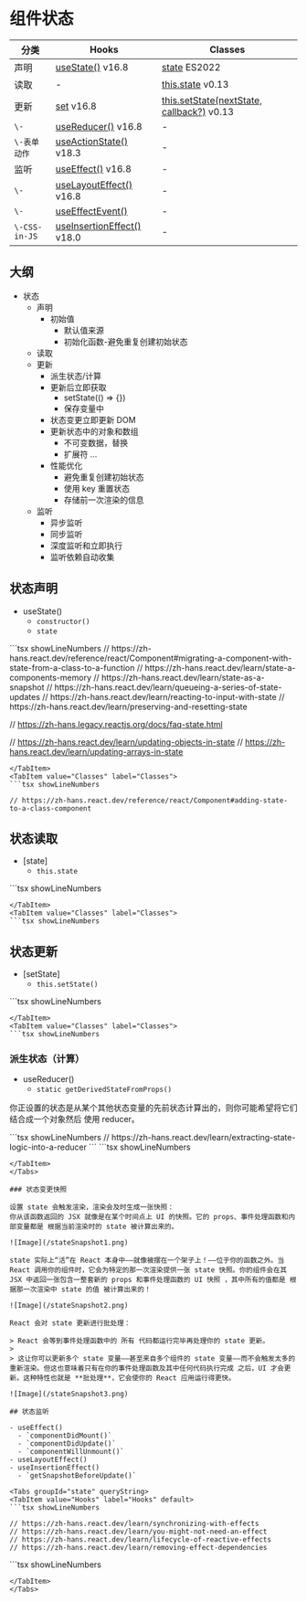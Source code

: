 # 组件状态

分类 | Hooks | Classes
---|---|---
声明 | [useState()](https://zh-hans.react.dev/reference/react/useState) v16.8 | [state](https://zh-hans.react.dev/reference/react/Component#state) ES2022
读取 | - | [this.state](https://zh-hans.react.dev/reference/react/Component#state) v0.13
更新 | [set](https://zh-hans.react.dev/reference/react/useState#setstate) v16.8 | [this.setState(nextState, callback?)](https://zh-hans.react.dev/reference/react/Component#setstate) v0.13
`\-` | [useReducer()](https://zh-hans.react.dev/reference/react/useReducer) v16.8 | -
`\-表单动作` | [useActionState()](https://zh-hans.react.dev/reference/react/useActionState) v18.3 | - 
监听 | [useEffect()](https://zh-hans.react.dev/reference/react/useEffect) v16.8 | -
`\-` | [useLayoutEffect()](https://zh-hans.react.dev/reference/react/useLayoutEffect) v16.8 | -
`\-` | [useEffectEvent()](https://zh-hans.react.dev/learn/escape-hatches#separating-events-from-effects) | -
`\-CSS-in-JS` | [useInsertionEffect()](https://zh-hans.react.dev/reference/react/useInsertionEffect) v18.0 | -

## 大纲

- 状态
  - 声明
    - 初始值
      - 默认值来源
      - 初始化函数-避免重复创建初始状态
  - 读取
  - 更新
    - 派生状态/计算
    - 更新后立即获取
      - setState(() => {})
      - 保存变量中
    - 状态变更立即更新 DOM
    - 更新状态中的对象和数组
      - 不可变数据，替换
      - 扩展符 ...
    - 性能优化
      - 避免重复创建初始状态
      - 使用 key 重置状态
      - 存储前一次渲染的信息
  - 监听
    - 异步监听
    - 同步监听
    - 深度监听和立即执行
    - 监听依赖自动收集


## 状态声明

- useState()
  - `constructor()`
  - `state`

<Tabs groupId="state" queryString>
<TabItem value="Hooks" label="Hooks" default>
```tsx showLineNumbers
// https://zh-hans.react.dev/reference/react/Component#migrating-a-component-with-state-from-a-class-to-a-function
// https://zh-hans.react.dev/learn/state-a-components-memory
// https://zh-hans.react.dev/learn/state-as-a-snapshot
// https://zh-hans.react.dev/learn/queueing-a-series-of-state-updates
// https://zh-hans.react.dev/learn/reacting-to-input-with-state
// https://zh-hans.react.dev/learn/preserving-and-resetting-state

// https://zh-hans.legacy.reactjs.org/docs/faq-state.html

// https://zh-hans.react.dev/learn/updating-objects-in-state
// https://zh-hans.react.dev/learn/updating-arrays-in-state
```
</TabItem>
<TabItem value="Classes" label="Classes">
```tsx showLineNumbers

// https://zh-hans.react.dev/reference/react/Component#adding-state-to-a-class-component
```
</TabItem>
</Tabs>

## 状态读取

- [state]
  - `this.state`

<Tabs groupId="state" queryString>
<TabItem value="Hooks" label="Hooks" default>
```tsx showLineNumbers

```
</TabItem>
<TabItem value="Classes" label="Classes">
```tsx showLineNumbers

```
</TabItem>
</Tabs>

## 状态更新

- [setState]
  - `this.setState()`

<Tabs groupId="state" queryString>
<TabItem value="Hooks" label="Hooks" default>
```tsx showLineNumbers

```
</TabItem>
<TabItem value="Classes" label="Classes">
```tsx showLineNumbers

```
</TabItem>
</Tabs>

### 派生状态（计算）

- useReducer()
  - `static getDerivedStateFromProps()`

你正设置的状态是从某个其他状态变量的先前状态计算出的，则你可能希望将它们结合成一个对象然后 使用 reducer。

<Tabs groupId="state" queryString>
<TabItem value="Hooks" label="Hooks" default>
```tsx showLineNumbers
// https://zh-hans.react.dev/learn/extracting-state-logic-into-a-reducer
```
</TabItem>
<TabItem value="Classes" label="Classes">
```tsx showLineNumbers

```
</TabItem>
</Tabs>

### 状态变更快照

设置 state 会触发渲染，渲染会及时生成一张快照：
你从该函数返回的 JSX 就像是在某个时间点上 UI 的快照。它的 props、事件处理函数和内部变量都是 根据当前渲染时的 state 被计算出来的。

![Image](/stateSnapshot1.png)

state 实际上“活”在 React 本身中——就像被摆在一个架子上！——位于你的函数之外。当 React 调用你的组件时，它会为特定的那一次渲染提供一张 state 快照。你的组件会在其 JSX 中返回一张包含一整套新的 props 和事件处理函数的 UI 快照 ，其中所有的值都是 根据那一次渲染中 state 的值 被计算出来的！

![Image](/stateSnapshot2.png)

React 会对 state 更新进行批处理：

> React 会等到事件处理函数中的 所有 代码都运行完毕再处理你的 state 更新。
>
> 这让你可以更新多个 state 变量——甚至来自多个组件的 state 变量——而不会触发太多的 重新渲染。但这也意味着只有在你的事件处理函数及其中任何代码执行完成 之后，UI 才会更新。这种特性也就是 **批处理**，它会使你的 React 应用运行得更快。

![Image](/stateSnapshot3.png)

## 状态监听

- useEffect()
  - `componentDidMount()`
  - `componentDidUpdate()`
  - `componentWillUnmount()`
- useLayoutEffect()
- useInsertionEffect()
  - `getSnapshotBeforeUpdate()`

<Tabs groupId="state" queryString>
<TabItem value="Hooks" label="Hooks" default>
```tsx showLineNumbers

// https://zh-hans.react.dev/learn/synchronizing-with-effects
// https://zh-hans.react.dev/learn/you-might-not-need-an-effect
// https://zh-hans.react.dev/learn/lifecycle-of-reactive-effects
// https://zh-hans.react.dev/learn/removing-effect-dependencies
```
</TabItem>
<TabItem value="Classes" label="Classes">
```tsx showLineNumbers

```
</TabItem>
</Tabs>
